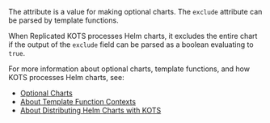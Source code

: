 The  attribute is a value for making optional charts. The `exclude` attribute can be parsed by template functions. 

When Replicated KOTS processes Helm charts, it excludes the entire chart if the output of the `exclude` field can be parsed as a boolean evaluating to `true`.

For more information about optional charts, template functions, and how KOTS processes Helm charts, see:

* [Optional Charts](/vendor/helm-optional-charts)
* [About Template Function Contexts](template-functions-about)
* [About Distributing Helm Charts with KOTS](/vendor/helm-native-about)